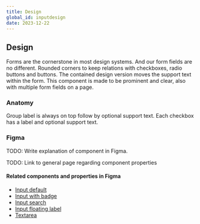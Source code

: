 ```yaml
---
title: Design
global_id: inputdesign
date: 2023-12-22
---
```


## Design
Forms are the cornerstone in most design systems. And our form fields are no different. Rounded corners to keep relations with checkboxes, radio buttons and buttons. The contained design version moves the support text within the form. This component is made to be prominent and clear, also with multiple form fields on a page. 

### Anatomy
Group label is always on top follow by optional support text. Each checkbox has a label and optional support text. 

<Figma node="619-6741" caption="Anatomy of input field" />

### Figma

TODO: Write explanation of component in Figma.

TODO: Link to general page regarding component properties

#### Related components and properties in Figma

- [Input default](https://www.figma.com/design/56EvebfAdgA7JaDIldZAFK/Green-Design-System?node-id=52-654)
- [Input with badge](https://www.figma.com/design/56EvebfAdgA7JaDIldZAFK/Green-Design-System?node-id=52-654)
- [Input search](https://www.figma.com/design/56EvebfAdgA7JaDIldZAFK/Green-Design-System?node-id=52-654)
- [Input floating label](https://www.figma.com/design/56EvebfAdgA7JaDIldZAFK/Green-Design-System?node-id=52-654)
- [Textarea](https://www.figma.com/design/56EvebfAdgA7JaDIldZAFK/Green-Design-System?node-id=5985-2371)